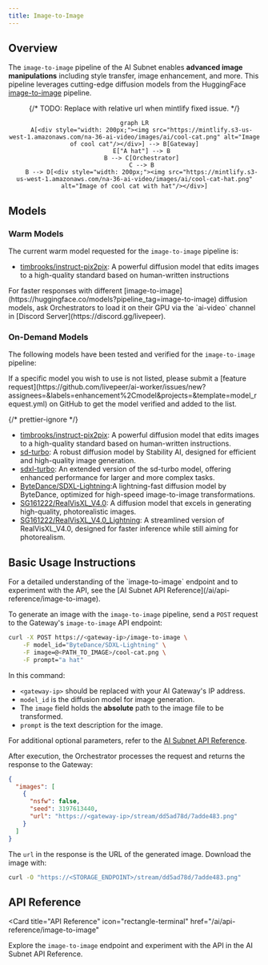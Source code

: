 ```yaml
---
title: Image-to-Image
---
```


## Overview

The `image-to-image` pipeline of the AI Subnet enables **advanced image
manipulations** including style transfer, image enhancement, and more. This
pipeline leverages cutting-edge diffusion models from the HuggingFace
[image-to-image](https://huggingface.co/models?pipeline_tag=image-to-image)
pipeline.

<div align="center">

{/* TODO: Replace with relative url when mintlify fixed issue. */}

```mermaid
graph LR
    A[<div style="width: 200px;"><img src="https://mintlify.s3-us-west-1.amazonaws.com/na-36-ai-video/images/ai/cool-cat.png" alt="Image of cool cat"/></div>] --> B[Gateway]
    E["A hat"] --> B
    B --> C[Orchestrator]
    C --> B
    B --> D[<div style="width: 200px;"><img src="https://mintlify.s3-us-west-1.amazonaws.com/na-36-ai-video/images/ai/cool-cat-hat.png" alt="Image of cool cat with hat"/></div>]
```

</div>

## Models

### Warm Models

The current warm model requested for the `image-to-image` pipeline is:

- [timbrooks/instruct-pix2pix](https://huggingface.co/timbrooks/instruct-pix2pix):
  A powerful diffusion model that edits images to a high-quality standard based
  on human-written instructions

<Tip>
  For faster responses with different
  [image-to-image](https://huggingface.co/models?pipeline_tag=image-to-image)
  diffusion models, ask Orchestrators to load it on their GPU via the `ai-video`
  channel in [Discord Server](https://discord.gg/livepeer).
</Tip>

### On-Demand Models

The following models have been tested and verified for the `image-to-image`
pipeline:

<Note>
  If a specific model you wish to use is not listed, please submit a [feature
  request](https://github.com/livepeer/ai-worker/issues/new?assignees=&labels=enhancement%2Cmodel&projects=&template=model_request.yml)
  on GitHub to get the model verified and added to the list.
</Note>

{/* prettier-ignore */}
<Accordion title="Tested and Verified Diffusion Models">
- [timbrooks/instruct-pix2pix](https://huggingface.co/timbrooks/instruct-pix2pix):
  A powerful diffusion model that edits images to a high-quality standard based
  on human-written instructions.
- [sd-turbo](https://huggingface.co/stabilityai/sd-turbo): A robust diffusion
  model by Stability AI, designed for efficient and high-quality image
  generation.
- [sdxl-turbo](https://huggingface.co/stabilityai/sdxl-turbo): An
  extended version of the sd-turbo model, offering enhanced performance for
  larger and more complex tasks.
- [ByteDance/SDXL-Lightning](https://huggingface.co/ByteDance/SDXL-Lightning):A
  lightning-fast diffusion model by ByteDance, optimized for high-speed
  image-to-image transformations.
- [SG161222/RealVisXL_V4.0](https://huggingface.co/SG161222/RealVisXL_V4.0): A
  diffusion model that excels in generating high-quality, photorealistic images.
- [SG161222/RealVisXL_V4.0_Lightning](https://huggingface.co/SG161222/RealVisXL_V4.0_Lightning):
  A streamlined version of RealVisXL_V4.0, designed for faster inference while
  still aiming for photorealism.
</Accordion>

## Basic Usage Instructions

<Tip>
  For a detailed understanding of the `image-to-image` endpoint and to
  experiment with the API, see the [AI Subnet API
  Reference](/ai/api-reference/image-to-image).
</Tip>

To generate an image with the `image-to-image` pipeline, send a `POST` request
to the Gateway's `image-to-image` API endpoint:

```bash
curl -X POST https://<gateway-ip>/image-to-image \
    -F model_id="ByteDance/SDXL-Lightning" \
    -F image=@<PATH_TO_IMAGE>/cool-cat.png \
    -F prompt="a hat"
```

In this command:

- `<gateway-ip>` should be replaced with your AI Gateway's IP address.
- `model_id` is the diffusion model for image generation.
- The `image` field holds the **absolute** path to the image file to be
  transformed.
- `prompt` is the text description for the image.

For additional optional parameters, refer to the
[AI Subnet API Reference](/ai/api-reference/image-to-image).

After execution, the Orchestrator processes the request and returns the response
to the Gateway:

```json
{
  "images": [
    {
      "nsfw": false,
      "seed": 3197613440,
      "url": "https://<gateway-ip>/stream/dd5ad78d/7adde483.png"
    }
  ]
}
```

The `url` in the response is the URL of the generated image. Download the image
with:

```bash
curl -O "https://<STORAGE_ENDPOINT>/stream/dd5ad78d/7adde483.png"
```

## API Reference

<Card
  title="API Reference"
  icon="rectangle-terminal"
  href="/ai/api-reference/image-to-image"
>
  Explore the `image-to-image` endpoint and experiment with the API in the AI
  Subnet API Reference.
</Card>
